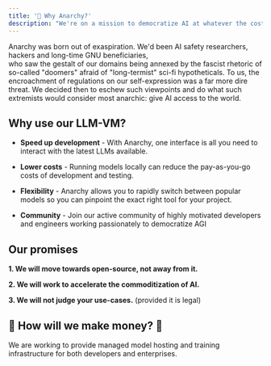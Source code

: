 ```yaml
---
title: '🤔 Why Anarchy?'
description: "We're on a mission to democratize AI at whatever the cost. We're hackers who've grown tired of AI safety rhetoric meaning locked-down APIs with inconsistent support."
---
```


Anarchy was born out of exaspiration.  We'd been AI safety researchers, hackers and long-time GNU beneficiaries,  
who saw the gestalt of our domains being annexed by the fascist rhetoric of so-called "doomers" afraid 
of "long-termist" sci-fi hypotheticals.  To us, the encroachment of regulations on our self-expression 
was a far more dire threat.  We decided then to eschew such viewpoints and do what such extremists would consider 
most anarchic: give AI access to the world.

## Why use our LLM-VM?

- **Speed up development** - With Anarchy, one interface is all you need to interact with the latest LLMs available.

- **Lower costs** - Running models locally can reduce the pay-as-you-go costs of development and testing.

- **Flexibility** - Anarchy allows you to rapidly switch between popular models so you can pinpoint the exact right tool for your project.

- **Community** - Join our active community of highly motivated developers and engineers working passionately to democratize AGI


## Our promises

**1. We will move towards open-source, not away from it.**

**2. We will work to accelerate the commoditization of AI.**

**3. We will not judge your use-cases.** (provided it is legal)

## 💸 How will we make money? 💸

We are working to provide managed model hosting and training infrastructure for both developers and enterprises.


